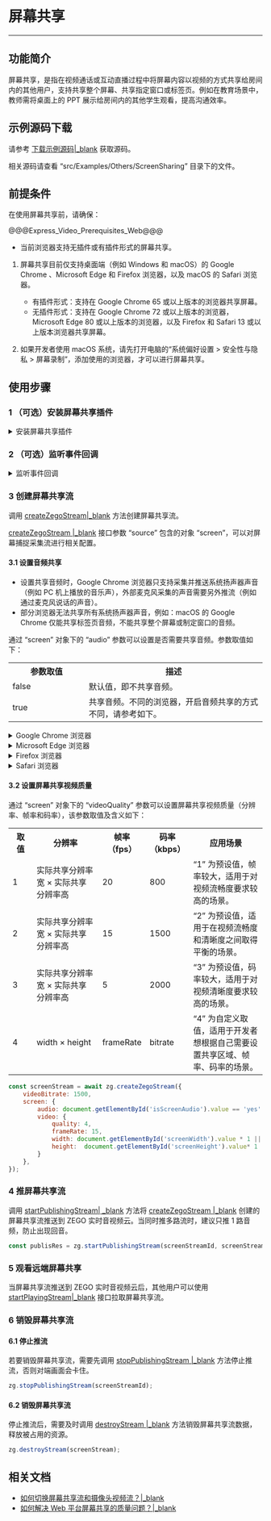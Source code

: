 # 屏幕共享

- - -

## 功能简介

屏幕共享，是指在视频通话或互动直播过程中将屏幕内容以视频的方式共享给房间内的其他用户，支持共享整个屏幕、共享指定窗口或标签页。例如在教育场景中，教师需将桌面上的 PPT 展示给房间内的其他学生观看，提高沟通效率。

## 示例源码下载

请参考 [下载示例源码\|_blank](#3211) 获取源码。

相关源码请查看 “src/Examples/Others/ScreenSharing” 目录下的文件。

## 前提条件

在使用屏幕共享前，请确保：

@@@Express_Video_Prerequisites_Web@@@
- 当前浏览器支持无插件或有插件形式的屏幕共享。

<div class="mk-warning">

1. 屏幕共享目前仅支持桌面端（例如 Windows 和 macOS）的 Google Chrome 、Microsoft Edge 和 Firefox 浏览器，以及 macOS 的 Safari 浏览器。 
    - 有插件形式：支持在 Google Chrome 65 或以上版本的浏览器共享屏幕。
    - 无插件形式：支持在 Google Chrome 72 或以上版本的浏览器，Microsoft Edge 80 或以上版本的浏览器，以及 Firefox 和 Safari 13 或以上版本浏览器共享屏幕。

2. 如果开发者使用 macOS 系统，请先打开电脑的“系统偏好设置 > 安全性与隐私 > 屏幕录制”，添加使用的浏览器，才可以进行屏幕共享。
</div>

## 使用步骤

### 1 （可选）安装屏幕共享插件

<details class="zg-primary">
    <summary>安装屏幕共享插件</summary>

仅 Google Chrome 浏览器支持插件形式的屏幕共享，当开发者使用的浏览器为 Google Chrome 且版本在 65 ～ 72 之间时需要执行如下操作安装插件：

1. 点击下载 [ZEGO 共享插件\|_blank](https://storage.zego.im/downloads/jZego-screen-extention.zip)，并解压。

2. 打开 Google Chrome 浏览器，单击窗口右上方的“自定义及控制 Google Chrome”按钮，选择“更多工具 > 扩展程序”。

3. 打开右上角的“开发者模式”开关，单击“加载已解压的扩展程序”，并选择已解压的“ZEGO 共享插件”文件夹，即可完成安装。

<div class="mk-warning">

- 若安装了插件，则 SDK 优先选择插件形式的屏幕共享，否则使用无插件形式。
</div>
</details>



### 2 （可选）监听事件回调

<details class="zg-primary">
    <summary>监听事件回调</summary>

通过调用 [on\|_blank](/zh/api?doc=Express_Video_SDK_API~javascript_web~class~ZegoExpressEngine#on) 接口监听停止屏幕共享的 [screenSharingEnded \|_blank](@screenSharingEnded) 回调。

<div class="mk-warning">

只有推流端才能接收到该回调的通知，拉流端无法接收。  
</div>


```javascript 
zg.on('screenSharingEnded', (stream)=> {
    //do something
    console.warn('screen sharing end');

});
```
</details>


### 3 创建屏幕共享流

调用 [createZegoStream\|_blank](@createZegoStream) 方法创建屏幕共享流。

[createZegoStream \|_blank](@createZegoStream) 接口参数 “source” 包含的对象 “screen”，可以对屏幕捕捉采集流进行相关配置。

#### 3.1 设置音频共享

<div class="mk-warning">

- 设置共享音频时，Google Chrome 浏览器只支持采集并推送系统扬声器声音（例如 PC 机上播放的音乐声），外部麦克风采集的声音需要另外推流（例如通过麦克风说话的声音）。
- 部分浏览器无法共享所有系统扬声器声音，例如：macOS 的 Google Chrome 仅能共享标签页音频，不能共享整个屏幕或制定窗口的音频。
</div>
    
通过 “screen” 对象下的 “audio” 参数可以设置是否需要共享音频。参数取值如下：

<table>
  <colgroup>
    <col width="30%">
    <col width="70%">
  </colgroup>
  <tbody><tr>
    <th>参数取值</th>
    <th>描述</th>
  </tr>
  <tr>
    <td>false</td>
    <td>默认值，即不共享音频。</td>
  </tr>
  <tr>
    <td>true</td>
    <td>共享音频。不同的浏览器，开启音频共享的方式不同，请参考如下。</td>
  </tr>
</tbody></table>


<details class="zg-primary">
    <summary>Google Chrome 浏览器</summary>


在 Google Chrome 浏览器中，“audio” 设置为 “true” 后，还需要在浏览器的弹窗中勾选“分享音频”，才能将声音推送给对端用户。开发者在选择不同的共享内容时，浏览器弹窗中的“分享音频”选项是否展示，请参考如下：
![/Pics/Web/ExpressSDK/Common/web_screenSharing_audioSharing.png](/Pics/Web/ExpressSDK/Common/web_screenSharing_audioSharing.png)

<table>
  <colgroup>
    <col width="24%">
    <col width="38%">
    <col width="38%">
  </colgroup>
  <tbody><tr>
    <th>在 Google Chrome 共享内容</th>
    <th>macOS</th>
    <th>Windows</th>
  </tr>
  <tr>
    <td>整个屏幕</td>
    <td>无“分享音频”选项。</td>
    <td><p>有“分享音频”选项。</p><p>勾选此选项，整个电脑屏幕（包含其它 App）的声音都会被推送给对端用户，但不包括麦克风收录的声音。</p></td>
  </tr>
  <tr>
    <td>窗口</td>
    <td colspan="2">无“分享音频”选项。</td>
  </tr>
  <tr>
    <td>Google Chrome 标签页</td>
    <td colspan="2"><p>有“分享音频”选项。</p><p>勾选此选项，只有选择的标签页中正在发声的媒体声音（不包含静音媒体）会被推送给对端用户。</p></td>
  </tr>
</tbody></table>


<div class = 'mk-warning'>

只有勾选了“分享音频”，才能将声音推送给对端用户，拉流方才会有声音。
</div>

</details>



<details class="zg-primary">
    <summary>Microsoft Edge 浏览器</summary>


在 Microsoft Edge 浏览器中，“audio” 设置为 “true” 后，还需要在浏览器的弹窗中勾选“共享音频”，才能将声音推送给对端用户。开发者在选择不同的共享内容时，浏览器弹窗中的“共享音频”选项是否展示，请参考如下：
![/Pics/Web/ExpressSDK/Common/web_screenSharing_audioSharing.png](http://doc.oa.zego.im/Pics/Web/ExpressSDK/Common/web_screenSharing_audioSharing_Edge.png)

<table>
  <colgroup>
    <col width="24%">
    <col width="38%">
    <col width="38%">
  </colgroup>
  <tbody><tr>
    <th>在 Microsoft Edge 共享内容</th>
    <th>macOS</th>
    <th>Windows</th>
  </tr>
  <tr>
    <td>整个屏幕</td>
    <td>无“共享音频”选项。</td>
    <td><p>有“共享音频”选项。</p><p>勾选此选项，整个电脑屏幕（包含其它 App）的声音都会被推送给对端用户，但不包括麦克风收录的声音。</p></td>
  </tr>
  <tr>
    <td>窗口</td>
    <td colspan="2">无“共享音频”选项。</td>
  </tr>
  <tr>
    <td>Microsoft Edge 标签页</td>
    <td colspan="2"><p>有“共享音频”选项。</p><p>勾选此选项，只有选择的标签页中正在发声的媒体声音（不包含静音媒体）会被推送给对端用户。</p></td>
  </tr>
</tbody></table>


<div class = 'mk-warning'>

只有勾选了“共享音频”，才能将声音推送给对端用户，拉流方才会有声音。
</div>
  
</details>


<details class="zg-primary">
    <summary>Firefox 浏览器</summary>

在 Firefox 浏览器中，共享屏幕时，“audio” 设置为 “true” 后：

- 在 Windows 中，不支持分享屏幕中的声音（浏览器网页、其它 App 等的声音），但支持将麦克风收录到的声音推送给对端用户。
- 在 macOS 中，支持分享屏幕中的声音（浏览器网页、其它 App 等的声音）、以及麦克风收录到的声音。开发者可以在浏览器中进行屏幕共享时，选择允许打开麦克风等的权限，即可分享音频。
![/Pics/Web/ExpressSDK/Common/web_screenSharing_audioSharing_Firefox.png](http://doc.oa.zego.im/Pics/Web/ExpressSDK/Common/web_screenSharing_audioSharing_Firefox.png)
</details>


<details class="zg-primary">
    <summary>Safari 浏览器</summary>

不支持分享音频。
</details>




#### 3.2 设置屏幕共享视频质量

通过 “screen” 对象下的 “videoQuality” 参数可以设置屏幕共享视频质量（分辨率、帧率和码率），该参数取值及含义如下：

<table>
  <colgroup>
    <col width="10%">
    <col width="28%">
    <col width="15%">
    <col width="15%">
   <col width="32%">
  </colgroup>
<tbody><tr>
<th>取值</th>
<th>分辨率</th>
<th>帧率（fps）</th>
<th>码率（kbps）</th>
<th>应用场景</th>
</tr>
<tr>
<td>1</td>
<td>实际共享分辨率宽 × 实际共享分辨率高</td>
<td>20</td>
<td>800</td>
<td>“1” 为预设值，帧率较大，适用于对视频流畅度要求较高的场景。</td>
</tr>
<tr>
<td>2</td>
<td>实际共享分辨率宽 × 实际共享分辨率高</td>
<td>15</td>
<td>1500</td>
<td>“2” 为预设值，适用于在视频流畅度和清晰度之间取得平衡的场景。</td>
</tr>
<tr>
<td>3</td>
<td>实际共享分辨率宽 × 实际共享分辨率高</td>
<td>5</td>
<td>2000</td>
<td>“3” 为预设值，码率较大，适用于对视频清晰度要求较高的场景。</td>
</tr>
<tr>
<td>4</td>
<td>width × height</td>
<td>frameRate</td>
<td>bitrate</td>
<td>“4” 为自定义取值，适用于开发者想根据自己需要设置共享区域、帧率、码率的场景。</td>
</tr>
</tbody></table>

```javascript
const screenStream = await zg.createZegoStream({
    videoBitrate: 1500,
    screen: {
        audio: document.getElementById('isScreenAudio').value == 'yes' ? true : false,
        video: {
            quality: 4,
            frameRate: 15,
            width: document.getElementById('screenWidth').value * 1 || screen.width,
            height:  document.getElementById('screenHeight').value* 1 || screen.height
        }
    },
});
```


### 4 推屏幕共享流

调用 [startPublishingStream\| _blank](/zh/api?doc=Express_Video_SDK_API~javascript_web~class~ZegoExpressEngine#start-publishing-stream) 方法将 [createZegoStream \|_blank](@createZegoStream) 创建的屏幕共享流推送到 ZEGO 实时音视频云。当同时推多路流时，建议只推 1 路音频，防止出现回音。

```javascript
const publisRes = zg.startPublishingStream(screenStreamId, screenStream);
```


### 5 观看远端屏幕共享

当屏幕共享流推送到 ZEGO 实时音视频云后，其他用户可以使用 [startPlayingStream\|_blank](@startPlayingStream) 接口拉取屏幕共享流。

### 6 销毁屏幕共享流

#### 6.1 停止推流

若要销毁屏幕共享流，需要先调用 [stopPublishingStream \|_blank](/zh/api?doc=Express_Video_SDK_API~javascript_web~class~ZegoExpressEngine#stop-publishing-stream) 方法停止推流，否则对端画面会卡住。

```javascript
zg.stopPublishingStream(screenStreamId);
```

#### 6.2 销毁屏幕共享流

停止推流后，需要及时调用 [destroyStream \|_blank](/zh/api?doc=Express_Video_SDK_API~javascript_web~class~ZegoExpressEngine#destroy-stream) 方法销毁屏幕共享流数据，释放被占用的资源。

```javascript
zg.destroyStream(screenStream);
```

## 相关文档

- [如何切换屏幕共享流和摄像头视频流？\|_blank](https://doc-zh.zego.im/faq/web_switch_screen_camera)
- [如何解决 Web 平台屏幕共享的质量问题？\|_blank](https://doc-zh.zego.im/faq/web_screen_share)

